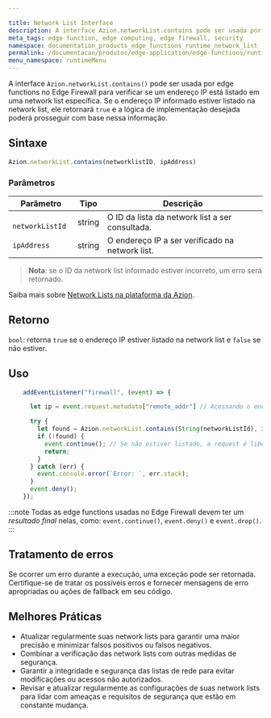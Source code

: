 ```yaml
---

title: Network List Interface
description: A interface Azion.networkList.contains pode ser usada por edge functions no Edge Firewall para verificar se um endereço IP está listado em uma network list específica. Se o endereço IP informado estiver listado na network list, ela retornará true e a lógica de implementação desejada poderá prosseguir.
meta_tags: edge function, edge computing, edge firewall, security
namespace: documentation_products_edge_functions_runtime_network_list
permalink: /documentacao/produtos/edge-application/edge-functions/runtime/api-reference/network-list/
menu_namespace: runtimeMenu
---
```


A interface `Azion.networkList.contains()` pode ser usada por edge functions no Edge Firewall para verificar se um endereço IP está listado em uma network list específica. Se o endereço IP informado estiver listado na network list, ele retornará `true` e a lógica de implementação desejada poderá prosseguir com base nessa informação.

## Sintaxe

```js
Azion.networkList.contains(networklistID, ipAddress)
```

### Parâmetros

| Parâmetro | Tipo | Descrição|
|-|-|-|
|` networkListId` | string | O ID da lista da network list a ser consultada. |
| `ipAddress` | string | O endereço IP a ser verificado na network list.|

> **Nota**: se o ID da network list informado estiver incorreto, um erro será retornado.

Saiba mais sobre [Network Lists na plataforma da Azion](/pt-br/documentacao/produtos/edge-firewall/network-layer-protection/network-lists/).

## Retorno

`bool`: retorna `true` se o endereço IP estiver listado na network list e `false` se não estiver.

## Uso

```js
    addEventListener("firewall", (event) => {

      let ip = event.request.metadata["remote_addr"] // Acessando o endereço remoto

      try {
        let found = Azion.networkList.contains(String(networkListId), ip); // Checking if the ip is in the list
        if (!found) {
          event.continue(); // Se não estiver listado, a request é liberada
          return;
        }
      } catch (err) {
        event.console.error(`Error: `, err.stack);
      }
      event.deny();
    });
```

:::note
Todas as edge functions usadas no Edge Firewall devem ter um *resultado final* nelas, como: `event.continue()`, `event.deny()` e `event.drop()`.
:::


## Tratamento de erros

Se ocorrer um erro durante a execução, uma exceção pode ser retornada. Certifique-se de tratar os possíveis erros e fornecer mensagens de erro apropriadas ou ações de fallback em seu código.

## Melhores Práticas

- Atualizar regularmente suas network lists para garantir uma maior precisão e minimizar falsos positivos ou falsos negativos.
- Combinar a verificação das network lists com outras medidas de segurança.
- Garantir a integridade e segurança das listas de rede para evitar modificações ou acessos não autorizados.
- Revisar e atualizar regularmente as configurações de suas network lists para lidar com ameaças e requisitos de segurança que estão em constante mudança.


